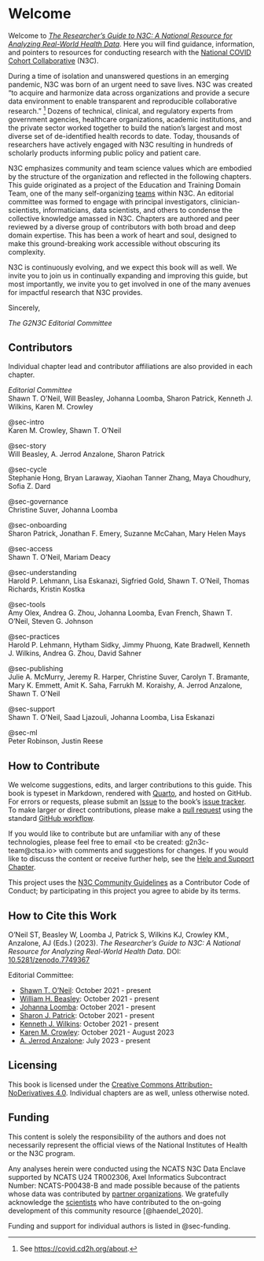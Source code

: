 # Welcome {.unnumbered #sec-welcome}

Welcome to [*The Researcher's Guide to N3C: A National Resource for Analyzing Real-World Health Data*](https://rwdcollaborative.github.io/guide-to-n3c-v1/).
Here you will find guidance, information, and pointers to resources for conducting research with the [National COVID Cohort Collaborative](https://ncats.nih.gov/n3c) (N3C).

During a time of isolation and unanswered questions in an emerging pandemic, N3C was born of an urgent need to save lives.
N3C was created "to acquire and harmonize data across organizations and provide a secure data environment to enable transparent and reproducible collaborative research." ^[See <https://covid.cd2h.org/about>.] Dozens of technical, clinical, and regulatory experts from government agencies, healthcare organizations, academic institutions, and the private sector worked together to build the nation's largest and most diverse set of de-identified health records to date.
Today, thousands of researchers have actively engaged with N3C resulting in hundreds of scholarly products informing public policy and patient care.

N3C emphasizes community and team science values which are embodied by the structure of the organization and reflected in the following chapters.
This guide originated as a project of the Education and Training Domain Team, one of the many self-organizing [teams](#sec-onboarding-dt) within N3C.
An editorial committee was formed to engage with principal investigators, clinician-scientists, informaticians, data scientists, and others to condense the collective knowledge amassed in N3C.
Chapters are authored and peer reviewed by a diverse group of contributors with both broad and deep domain expertise.
This has been a work of heart and soul, designed to make this ground-breaking work accessible without obscuring its complexity.

N3C is continuously evolving, and we expect this book will as well.
We invite you to join us in continually expanding and improving this guide, but most importantly, we invite you to get involved in one of the many avenues for impactful research that N3C provides.

Sincerely,

_The G2N3C Editorial Committee_

## Contributors {#sec-welcome-contributors}

Individual chapter lead and contributor affiliations are also provided in each chapter.

_Editorial Committee_<br>
Shawn T. O'Neil, Will Beasley, Johanna Loomba, Sharon Patrick, Kenneth J. Wilkins, Karen M. Crowley

@sec-intro <br>
Karen M. Crowley, Shawn T. O'Neil

@sec-story <br>
Will Beasley, A. Jerrod Anzalone, Sharon Patrick

@sec-cycle <br>
Stephanie Hong, Bryan Laraway, Xiaohan Tanner Zhang, Maya Choudhury, Sofia Z. Dard

@sec-governance <br>
Christine Suver, Johanna Loomba

@sec-onboarding <br>
Sharon Patrick, Jonathan F. Emery, Suzanne McCahan, Mary Helen Mays

@sec-access <br>
Shawn T. O'Neil, Mariam Deacy

@sec-understanding <br>
Harold P. Lehmann, Lisa Eskanazi, Sigfried Gold, Shawn T. O'Neil, Thomas Richards, Kristin Kostka

@sec-tools <br>
Amy Olex, Andrea G. Zhou, Johanna Loomba, Evan French, Shawn T. O'Neil, Steven G. Johnson

@sec-practices <br>
Harold P. Lehmann, Hytham Sidky, Jimmy Phuong, Kate Bradwell, Kenneth J. Wilkins, Andrea G. Zhou, David Sahner

@sec-publishing <br>
Julie A. McMurry, Jeremy R. Harper, Christine Suver, Carolyn T. Bramante, Mary K. Emmett, Amit K. Saha, Farrukh M. Koraishy, A. Jerrod Anzalone, Shawn T. O'Neil

@sec-support <br>
Shawn T. O'Neil, Saad Ljazouli, Johanna Loomba, Lisa Eskanazi

@sec-ml <br>
Peter Robinson, Justin Reese

## How to Contribute {#sec-welcome-contribute}

We welcome suggestions, edits, and larger contributions to this guide.
This book is typeset in Markdown, rendered with [Quarto](https://quarto.org/), and hosted on GitHub.
For errors or requests, please submit an [Issue](https://docs.github.com/en/issues/tracking-your-work-with-issues/about-issues)
to the book's [issue tracker](https://github.com/rwdcollaborative/guide-to-n3c-v1/issues).
To make larger or direct contributions, please make a [pull request](https://github.com/rwdcollaborative/guide-to-n3c-v1/pulls) using the standard [GitHub workflow](https://docs.github.com/en/get-started/quickstart/contributing-to-projects).

If you would like to contribute but are unfamiliar with any of these technologies, please feel free to email <to be created: g2n3c-team@ctsa.io> with comments and suggestions for changes.
If you would like to discuss the content or receive further help, see the [Help and Support Chapter](chapters/support.md).

This project uses  the [N3C Community Guidelines](https://github.com/rwdcollaborative/guide-to-n3c-v1/blob/main/CODE_OF_CONDUCT.md) as a Contributor Code of Conduct;
by participating in this project you agree to abide by its terms.

## How to Cite this Work {#sec-welcome-cite}

O'Neil ST, Beasley W, Loomba J, Patrick S, Wilkins KJ, Crowley KM., Anzalone, AJ (Eds.) (2023).
_The Researcher's Guide to N3C: A National Resource for Analyzing Real-World Health Data_.
DOI: [10.5281/zenodo.7749367](https://zenodo.org/record/7749367#.ZEgPD3bMJmM)

Editorial Committee:

* [Shawn T. O'Neil](https://orcid.org/0000-0001-6220-7080): October 2021 - present
* [William H. Beasley](https://orcid.org/0000-0002-5613-5006): October 2021 - present
* [Johanna Loomba](https://orcid.org/0000-0003-3673-5423): October 2021 - present
* [Sharon J. Patrick](https://orcid.org/0000-0001-6535-2013): October 2021 - present
* [Kenneth J. Wilkins](https://orcid.org/0000-0003-0531-7165): October 2021 - present
* [Karen M. Crowley](https://orcid.org/0000-0002-1995-6358): October 2021 - August 2023
* [A. Jerrod Anzalone](https://orcid.org/0000-0002-3212-7845): July 2023 - present

## Licensing {#sec-welcome-licensing}

This book is licensed under the [Creative Commons Attribution-NoDerivatives 4.0](https://creativecommons.org/licenses/by-nd/4.0/).
Individual chapters are as well, unless otherwise noted.

## Funding {#sec-welcome-funding}

This content is solely the responsibility of the authors and does not necessarily represent the official views of the National Institutes of Health or the N3C program.

Any analyses herein were conducted using the NCATS N3C Data Enclave supported by NCATS U24 TR002306, Axel Informatics Subcontract Number: NCATS-P00438-B and made possible because of the patients whose data was contributed by [partner organizations](https://covid.cd2h.org/dtas).
We gratefully acknowledge the [scientists](https://covid.cd2h.org/acknowledgements) who have contributed to the on-going development of this community resource [@haendel_2020].

Funding and support for individual authors is listed in @sec-funding.
